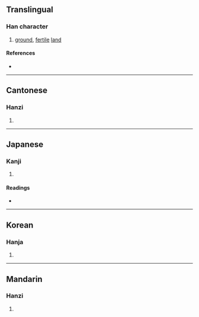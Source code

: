 {{character info}}
==Translingual==

===Han character===
{{Han char|rn=32|rad=土|as=08|sn=11|four=44127|canj=GYIB|ids=⿰土育}}

# [[ground]], [[fertile]] [[land]]

====References====
* {{Han ref|kx=0232.070|dkj=05214|dj=0469.090|hdz=10457.040|uh=5809|ud=22537|bh=AE4B|bd=44619}}

----

==Cantonese==

===Hanzi===
{{yue-hanzi|jyut=[[juk6]]|y=yuk6}}

# {{rfdef|yue|sort=土08}}

----

==Japanese==

===Kanji===
{{ja-kanji|grade=|rs=土08}}

# {{rfdef|ja|sort=土08}}

====Readings====
* {{ja-readings|on=[[いく]] (iku)|kun=}}

----

==Korean==

===Hanja===
{{ko-hanja|hangeul=육|rv=yuk|mr=yuk}}

# {{rfdef|ko|sort=土08}}

----

==Mandarin==

===Hanzi===
{{cmn-hanzi|pin=[[yù]] ([[yu4]])|wg=yü<sup>4</sup>}}

# {{rfdef|cmn|sort=土08}}